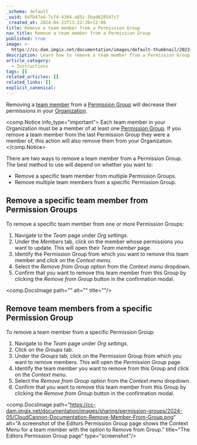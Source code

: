 ```yaml
---
_schema: default
_uuid: 6dfb47a4-7cf4-4364-a85c-5bad628547c7
_created_at: 2024-04-23T13:22:36+12:00
title: Remove a team member from a Permission Group
nav_title: Remove a team member from a Permission Group
published: true
image: >-
  https://cc-dam.imgix.net/documentation/images/default-thumbnail/2023-Q4/CloudCannon-Documentation-Thumbnail.png
description: Learn how to remove a team member from a Permission Group.
article_category:
  - Instructions
tags: []
related_articles: []
related_links: []
explicit_canonical:
---
```

Removing a [team member](/documentation/articles/what-is-a-team-member/) from a [Permission Group](/documentation/articles/what-are-permission-groups/) will decrease their permissions in your [Organization](/documentation/articles/what-is-an-organization/).

<comp.Notice info_type="important">
  Each team member in your Organization must be a member of at least one [Permission Group](/documentation/articles/what-are-permission-groups/). If you remove a team member from the last Permission Group they were a member of, this action will also remove them from your Organization.
</comp.Notice>

There are two ways to remove a team member from a Permission Group. The best method to use will depend on whether you want to:

* Remove a specific team member from multiple Permission Groups.
* Remove multiple team members from a specific Permission Group.

## Remove a specific team member from Permission Groups

To remove a specific team member from one or more Permission Groups:

1. Navigate to the *Team* page under *Org settings*.
2. Under the *Members* tab, click on the member whose permissions you want to update. This will open their *Team member* page.
3. Identify the Permission Group from which you want to remove this team member and click on the *Context menu*.
4. Select the *Remove from Group* option from the *Context menu* dropdown.
5. Confirm that you want to remove this team member from this Group by clicking the *Remove from Group* button in the confirmation modal.

<comp.DocsImage path="" alt="" title=""/>

## Remove team members from a specific Permission Group

To remove a team member from a specific Permission Group:

1. Navigate to the *Team* page under *Org settings*.
2. Click on the *Groups* tab.
3. Under the *Groups* tab, click on the Permission Group from which you want to remove members. This will open the *Permission Group* page.
4. Identify the team member you want to remove from this Group and click on the *Context menu*.
5. Select the *Remove from Group* option from the *Context menu* dropdown.
6. Confirm that you want to remove this team member from this Group by clicking the *Remove from Group* button in the confirmation modal.

<comp.DocsImage path="https://cc-dam.imgix.net/documentation/images/sharing/permission-groups/2024-05/CloudCannon-Documentation-Remove-Member-From-Group.png" alt="A screenshot of the Editors Permission Group page shows the Context Menu for a team member with the option to Remove from Group." title="The Editors Permission Group page" type="screenshot"/>